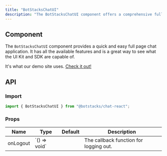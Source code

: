 ```yaml
---
title: "BotStacksChatUI"
description: "The BotStacksChatUI component offers a comprehensive full-page chat application with all essential features. It’s a convenient way to explore the capabilities of our UI Kit and SDK. Feel free to check out the demo site to see it in action!"
---
```


## Component

The `BotStacksChatUI` component provides a quick and easy full page chat application. It has all the available features
and is a great way to see what the UI Kit and SDK are capable of.

It's what our demo site uses. [Check it out!](https://demo.botstacks.ai)

## API

### Import

```js
import { BotStacksChatUI } from "@botstacks/chat-react";
```

### Props

<table>
  <thead>
    <tr>
      <th>Name</th>
      <th>Type</th>
      <th>Default</th>
      <th>Description</th>
    </tr>
  </thead>
  <tbody>
    <tr>
      <td>onLogout</td>
      <td>`() => void`</td>
      <td></td>
      <td>The callback function for logging out.</td>
    </tr>
  </tbody>
</table>
